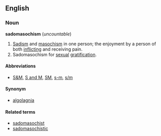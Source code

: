 ==English==
===Noun===
'''sadomasochism''' (''uncountable'')

#[[Sadism]] and [[masochism]] in one person; the enjoyment by a person of both [[inflict]]ing and receiving pain.
#Sadomasochism for [[sexual]] [[gratification]].

====Abbreviations====
*[[S&M]], [[S and M]], [[SM]], [[s-m]], [[s/m]]

====Synonym====
*[[algolagnia]]

====Related terms====
*[[sadomasochist]]
*[[sadomasochistic]]